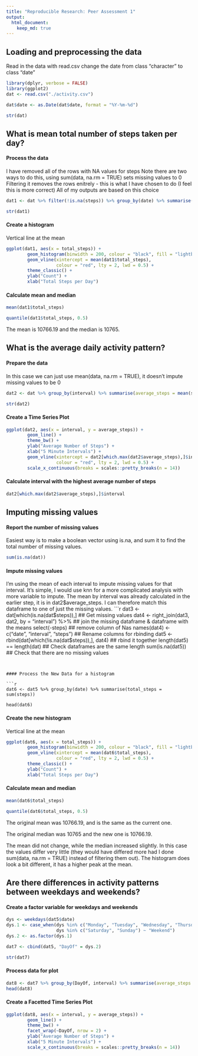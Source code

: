 ```yaml
---
title: "Reproducible Research: Peer Assessment 1"
output: 
  html_document:
    keep_md: true
---
```



## Loading and preprocessing the data

Read in the data with read.csv change the date from class "character" to class "date"

```r

library(dplyr, verbose = FALSE)
library(ggplot2)
dat <- read.csv("./activity.csv")

dat$date <- as.Date(dat$date, format = "%Y-%m-%d")

str(dat)
```


## What is mean total number of steps taken per day?

#### Process the data

I have removed all of the rows with NA values for steps
Note there are two ways to do this, using sum(data, na.rm = TRUE) sets missing values to 0
Filtering it removes the rows enitrely - this is what I have chosen to do (I feel this is more correct)
All of my outputs are based on this choice
```r

dat1 <- dat %>% filter(!is.na(steps)) %>% group_by(date) %>% summarise(total_steps = sum(steps))

str(dat1)
```

#### Create a histogram

Vertical line at the mean
```r

ggplot(dat1, aes(x = total_steps)) +
        geom_histogram(binwidth = 200, colour = "black", fill = "lightblue") +
        geom_vline(xintercept = mean(dat1$total_steps),
                   colour = "red", lty = 2, lwd = 0.5) +
        theme_classic() +
        ylab("Count") +
        xlab("Total Steps per Day")

```

#### Calculate mean and median

```r

mean(dat1$total_steps)

quantile(dat1$total_steps, 0.5)
```
The mean is 10766.19 and the median is 10765.


## What is the average daily activity pattern?

#### Prepare the data

In this case we can just use mean(data, na.rm = TRUE), it doesn't impute missing values to be 0
```r

dat2 <- dat %>% group_by(interval) %>% summarise(average_steps = mean(steps, na.rm = TRUE))

str(dat2)
```

#### Create a Time Series Plot

```r

ggplot(dat2, aes(x = interval, y = average_steps)) +
        geom_line() +
        theme_bw() +
        ylab("Average Number of Steps") +
        xlab("5 Minute Intervals") +
        geom_vline(xintercept = dat2[which.max(dat2$average_steps),]$interval,
                   colour = "red", lty = 2, lwd = 0.5) +
        scale_x_continuous(breaks = scales::pretty_breaks(n = 14))

```

#### Calculate interval with the highest average number of steps

```r

dat2[which.max(dat2$average_steps),]$interval

```

## Imputing missing values

#### Report the number of missing values

Easiest way is to make a boolean vector using is.na, and sum it to find the total number of missing values.
```r
sum(is.na(dat))
```

#### Impute missing values

I'm using the mean of each interval to impute missing values for that interval. It's simple, I would use knn for a more complicated analysis with more variable to impute. The mean by interval was already calculated in the earlier step, it is in dat2$average_steps. I can therefore match this dataframe to one of just the missing values.
```r

dat3 <- dat[which(is.na(dat$steps)),] ## Get missing values
dat4 <- right_join(dat3, dat2, by = "interval") %>% ## join the missing dataframe & dataframe with the means
        select(-steps) ## remove column of Nas
names(dat4) <- c("date", "interval", "steps") ## Rename columns for rbinding
dat5 <- rbind(dat[which(!is.na(dat$steps)),], dat4) ## rbind it together
length(dat5) == length(dat) ## Check dataframes are the same length
sum(is.na(dat5)) ## Check that there are no missing values

```


#### Process the New Data for a histogram

```r

dat6 <- dat5 %>% group_by(date) %>% summarise(total_steps = sum(steps))

head(dat6)
```


#### Create the new histogram

Vertical line at the mean
```r

ggplot(dat6, aes(x = total_steps)) +
        geom_histogram(binwidth = 200, colour = "black", fill = "lightblue") +
        geom_vline(xintercept = mean(dat6$total_steps),
                   colour = "red", lty = 2, lwd = 0.5) +
        theme_classic() +
        ylab("Count") +
        xlab("Total Steps per Day")

```

#### Calculate mean and median

```r

mean(dat6$total_steps)

quantile(dat6$total_steps, 0.5)
```
The original mean was 10766.19, and is the same as the current one.

The original median was 10765 and the new one is 10766.19.

The mean did not change, while the median increased slightly.
In this case the values differ very little (they would have differed more had I done sum(data, na.rm = TRUE) instead of filtering them out). The histogram does look a bit different, it has a higher peak at the mean.

## Are there differences in activity patterns between weekdays and weekends?

#### Create a factor variable for weekdays and weekends

```r
dys <- weekdays(dat5$date)
dys.1 <- case_when(dys %in% c("Monday", "Tuesday", "Wednesday", "Thursday", "Friday") ~ "Weekday",
                   dys %in% c("Saturday", "Sunday") ~ "Weekend")
dys.2 <- as.factor(dys.1)

dat7 <- cbind(dat5, "DayOf" = dys.2)

str(dat7)
```

#### Process data for plot

```r
dat8 <- dat7 %>% group_by(DayOf, interval) %>% summarise(average_steps = mean(steps))
head(dat8)
```

#### Create a Facetted Time Series Plot

```r

ggplot(dat8, aes(x = interval, y = average_steps)) +
        geom_line() +
        theme_bw() +
        facet_wrap(~DayOf, nrow = 2) +
        ylab("Average Number of Steps") +
        xlab("5 Minute Intervals") +
        scale_x_continuous(breaks = scales::pretty_breaks(n = 14))

```

